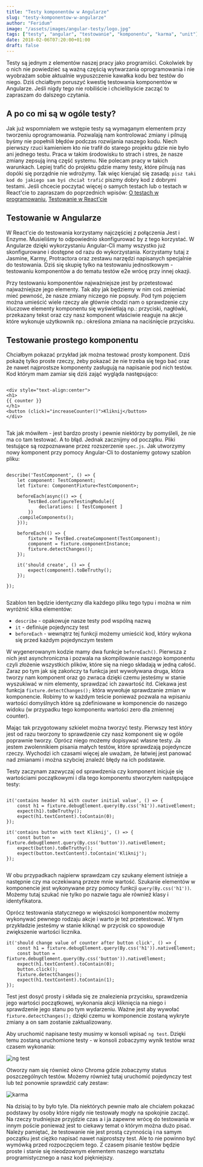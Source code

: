 ```yaml
---
title: "Testy komponentów w Angularze"
slug: "testy-komponentow-w-angularze"
author: "Feridum"
image: "/assets/images/angular-testy/logo.jpg"
tags: ["testy", "angular", "testowanie", "komponentu", "karma", "unit"]
date: 2018-02-06T07:20:00+01:00
draft: false
---
```


Testy są jednym z elementów naszej pracy jako programiści. Cokolwiek by o nich nie powiedzieć są ważną częścią wytwarzania oprogramowania i nie wyobrażam sobie aktualnie wypuszczenie kawałka kodu bez testów do niego. Dziś chciałbym poruszyć kwestię testowania komponentów w Angularze. Jeśli nigdy tego nie robiliście i chcielibyście zacząć to zapraszam do dalszego czytania.



## A po co mi są w ogóle testy?

Jak już wspomniałem we wstępie testy są wymaganym elementem przy tworzeniu oprogramowania. Pozwalają nam kontrolować zmiany i pilnują byśmy nie popełnili błędów podczas rozwijania naszego kodu. Niech pierwszy rzuci kamieniem kto nie trafił do starego projektu gdzie nie było ani jednego testu. Praca w takim środowisku to strach i stres, że nasze zmiany zepsują inną część systemu. Nie polecam pracy w takich warunkach. Lepiej trafić do projektu gdzie mamy testy, które pilnują nas dopóki się porządnie nie wdrożymy. Tak więc kierujać się zasadą: `pisz taki kod do jakiego sam byś chciał trafić` piszmy dobry kod z dobrymi testami. Jeśli chcecie poczytać więcej o samych testach lub o testach w React'cie to zapraszam do poprzednich wpisów: [O testach w programowaniu](https://fsgeek.pl/post/czym-sa-testy-w-programowaniu/), [Testowanie w React'cie](https://fsgeek.pl/post/react-testowanie-jest-i-enzyme/)


## Testowanie w Angularze

W React'cie do testowania korzystamy najczęściej z połączenia Jest i Enzyme. Musieliśmy to odpowiednio skonfigurować by z tego korzystać. W Angularze dzięki wykorzystaniu Angular-Cli mamy wszystko już skonfigurowane i dostępne od razu do wykorzystania. Korzystamy tutaj z Jasmine, Karmy, Protractora oraz zestawu narzędzi napisanych specjalnie do testowania. Dziś się skupię tylko na testowaniu jednostkowym - testowaniu komponentów a do tematu testów e2e wrócę przy innej okazji.

Przy testowaniu komponentów najważniejsze jest by przetestować najważniejsze jego elementy. Tak aby jak będziemy w nim coś zmieniać mieć pewność, że nasze zmiany niczego nie popsuły. Pod tym pojęciem można umieścić wiele rzeczy ale głównie chodzi nam o sprawdzenie czy kluczowe elementy komponentu się wyświetlają np.: przyciski, nagłówki, przekazany tekst oraz czy nasz komponent właściwie reaguje na akcje które wykonuje użytkownik np.: określona zmiana na naciśnięcie przycisku. 


## Testowanie prostego komponentu

Chciałbym pokazać przykład jak można testować prosty komponent. Dziś pokażę tylko proste rzeczy, żeby pokazać że nie trzeba się tego bać oraz że nawet najprostsze komponenty zasługują na napisanie pod nich testów. Kod którym mam zamiar się dziś zająć wygląda następująco: 

```

<div style="text-align:center">
<h1>
{{ counter }}
</h1>
<button (click)="increaseCounter()">Kliknij</button>
</div>


```


Tak jak mówiłem - jest bardzo prosty i pewnie niektórzy by pomyśleli, że nie ma co tam testować. A to błąd. Jednak zacznijmy od początku. Pliki testujące są rozpoznawane przez rozszerzenie `spec.js`.  Jak utworzymy nowy komponent przy pomocy Angular-Cli to dostaniemy gotowy szablon pliku: 

```

describe('TestComponent', () => {
	let component: TestComponent;
	let fixture: ComponentFixture<TestComponent>;
	
	beforeEach(async(() => {
		TestBed.configureTestingModule({
			declarations: [ TestComponent ]
		})
	.compileComponents();
	}));
	
	beforeEach(() => {
		fixture = TestBed.createComponent(TestComponent);
		component = fixture.componentInstance;
		fixture.detectChanges();
	});
	
	it('should create', () => {
		expect(component).toBeTruthy();
	});

});


```

Szablon ten będzie identyczny dla każdego pliku tego typu i można w nim wyróżnić kilka elementów:

- `describe` - opakowuje nasze testy pod wspólną nazwą 
- `it` - definiuje pojedynczy test
- `beforeEach` - wewnątrz tej funkcji możemy umieścić kod, który wykona się przed każdym pojedynczym testem

 W wygenerowanym kodzie mamy dwa funkcje `beforeEach()`. Pierwsza z nich jest asynchroniczna i pozwala na skompilowanie naszego komponentu czyli złożenie wszystkich plików, które się na niego składają w jedną całość. Zaraz po tym jak się zakończy ta funkcja jest wywoływana druga, która tworzy nam komponent oraz go zwraca dzięki czemu jesteśmy w stanie wyszukiwać w nim elementy, sprawdzać ich zawartość itd. Ciekawa jest funkcja `fixture.detectChanges();` która wywołuje sprawdzanie zmian w komponencie.  Robimy to w każdym  teście ponieważ pozwala na wpisaniu wartości domyślnych które są zdefiniowane w komponencie do naszego widoku (w przypadku tego komponentu wartości zero dla zmiennej counter).

Mając tak przygotowany szkielet można tworzyć testy. Pierwszy test który jest od razu tworzony to sprawdzenie czy nasz komponent się w ogóle poprawnie tworzy. Oprócz niego możemy dopisywać własne testy. Ja jestem zwolennikiem pisania małych testów, które sprawdzają pojedyncze rzeczy. Wychodzi ich czasami więcej ale uważam, że łatwiej jest panować nad zmianami i można szybciej znaleźć błędy na ich podstawie. 

Testy zaczynam zazwyczaj od sprawdzenia czy komponent inicjuje się wartościami początkowymi i dla tego komponentu stworzyłem następujące testy: 

```

it('contains header h1 with couter initial value', () => {
	const h1 = fixture.debugElement.query(By.css('h1')).nativeElement;
	expect(h1).toBeTruthy();
	expect(h1.textContent).toContain(0);
});

it('contains button with text Kliknij', () => {
	const button = fixture.debugElement.query(By.css('button')).nativeElement;
	expect(button).toBeTruthy();
	expect(button.textContent).toContain('Kliknij');
});


```
W obu przypadkach najpierw sprawdzam czy szukany element istnieje a następnie czy ma oczekiwaną przeze mnie wartość. Szukanie elementów w komponencie jest wykonywane przy pomocy funkcji `query(By.css('h1'))`. Możemy tutaj szukać nie tylko po nazwie tagu ale również klasy i identyfikatora.

Oprócz testowania statycznego w większości komponentów możemy wykonywać pewnego rodzaju akcje i warto je też przetestować. W tym przykładzie jesteśmy w stanie kliknąć w przycisk co spowoduje zwiększenie wartości licznika. 

```
it('should change value of counter after button click', () => {
	const h1 = fixture.debugElement.query(By.css('h1')).nativeElement;
	const button = fixture.debugElement.query(By.css('button')).nativeElement;
	expect(h1.textContent).toContain(0);
	button.click();
	fixture.detectChanges();
	expect(h1.textContent).toContain(1);
});

``` 

Test jest dosyć prosty i składa się ze znalezienia przycisku, sprawdzenia jego wartości początkowej, wykonania akcji kliknięcia na niego i sprawdzenie jego stanu po tym wydarzeniu. Ważne jest aby wywołać `fixture.detectChanges();` dzięki czemu w komponencie zostaną wykryte zmiany a on sam zostanie zaktualizowany. 

Aby uruchomić napisane testy musimy w konsoli wpisać `ng test`.  Dzięki temu zostaną uruchomione testy - w konsoli zobaczymy wynik testów wraz czasem wykonania: 

![ng test](/assets/images/angular-testy/ng-test.png)

Otworzy nam się również okno Chroma gdzie zobaczymy status poszczególnych testów. Możemy również tutaj uruchomić pojedynczy test lub też ponownie sprawdzić cały zestaw: 

![karma](/assets/images/angular-testy/karma.png)

Na dzisiaj to by było tyle. Dla niektórych pewnie mało ale chciałem pokazać podstawy by osoby które nigdy nie testowały mogły na spokojnie zacząć. Na rzeczy trudniejsze przyjdzie czas a i ja zapewne wrócę do testowania w innym poście ponieważ jest to ciekawy temat o którym można dużo pisać. Należy pamiętać, że testowanie nie jest prostą czynnością i na samym początku jest ciężko napisać nawet najprostszy test. Ale to nie powinno być wymówką przed rozpoczęciem tego. Z czasem pisanie testów będzie proste i stanie się nieodzownym elementem naszego warsztatu programistycznego a nasz kod piękniejszy. 
